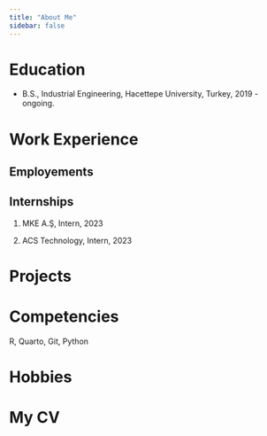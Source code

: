 ```yaml
---
title: "About Me"
sidebar: false 
---
```


# Education

-   B.S., Industrial Engineering, Hacettepe University, Turkey, 2019 - ongoing.

# Work Experience

## Employements

## Internships

1.  MKE A.Ş, Intern, 2023

2.  ACS Technology, Intern, 2023

# Projects

# Competencies

R, Quarto, Git, Python

# Hobbies

# My CV
